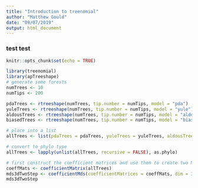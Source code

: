 ```yaml
---
title: "Introduction to treenomial"
author: "Matthew Gould"
date: "09/07/2019"
output: html_document
---
```


### test  test 

```r
knitr::opts_chunk$set(echo = TRUE)
```


```r
library(treenomial)
library(apTreeshape)
# generate some forests
numTrees <- 10
numTips <- 200

pdaTrees <- rtreeshape(numTrees, tip.number = numTips, model = "pda")
yuleTrees <- rtreeshape(numTrees, tip.number = numTips, model = "yule")
aldousTrees <- rtreeshape(numTrees, tip.number = numTips, model = "aldous")
biasedTrees <- rtreeshape(numTrees, tip.number = numTips, model = "biased")

# place into a list
allTrees <- list(pdaTrees = pdaTrees, yuleTrees = yuleTrees, aldousTrees = aldousTrees, biasedTrees = biasedTrees)

# convert to phylo type
allTrees <- lapply(unlist(allTrees, recursive = FALSE), as.phylo)

# first construct the coefficient matrices and use them to create two MDS plots
coeffMats <- coefficientMatrix(allTrees)
mds3dTwoStep <- coefficientMds(coefficientMatrices = coeffMats, dim = 3)
mds3dTwoStep
```


